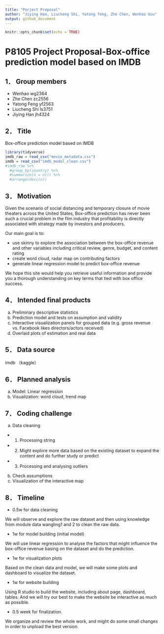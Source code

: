 ```yaml
---
title: "Porject Proposal"
author: "Jiying Han, Liucheng Shi, Yatong feng, Zhe Chen, Wenhao Gou"
output: github_document
---
```


```r
knitr::opts_chunk$set(echo = TRUE)
```


# P8105 Project Proposal-Box-office prediction model based on IMDB
## 1． Group members
*   Wenhao wg2364
*   Zhe Chen zc2556
*   Yatong Feng yf2563
*   Liucheng Shi ls3751
*   Jiying Han jh4324

## 2． Title
Box-office prediction model based on IMDB

```r
library(tidyverse)
imdb_raw = read_csv("movie_metadata.csv")
imdb = read_csv("imdb_model_clean.csv")
#imdb_raw %>% 
  #group_by(country) %>% 
  #summarize(n = n()) %>% 
  #arrange(desc(n))
```


## 3． Motivation
Given the scenario of social distancing and temporary closure of movie theaters across the United States, Box-office prediction has never been such a crucial problem in the film industry that profitability is directly associated with strategy made by investors and producers. 

Our main goal is to:

*   use skinny to explore the association between the box-office revenue and  other variables including critical review, genre, budget, and content rating
*   create word cloud, radar map on contributing factors
*   generate linear regression model to predict box-office revenue 

We hope this site would help you retrieve useful information and provide you a thorough understanding on key terms that tied with box office success.

## 4． Intended final products
a)  Preliminary descriptive statistics 
b)  Prediction model and tests on assumption and validity
c)  Interactive visualization panels for grouped data (e.g. gross revenue vs. Facebook likes directors/actors received)
d)  Overlaid plots of estimation and real data

## 5． Data source 
imdb （kaggle）

## 6． Planned analysis
a) Model: Linear regression
b) Visualization: word cloud, trend map

## 7． Coding challenge
a) Data cleaning
* 1. Processing string
* 2. Might explore more data based on the existing dataset to expand the content and do further study or predict
* 3. Processing and analysing outliers
b) Check assumptions
c) Visualization of the interactive map

## 8． Timeline
* 0.5w for data cleaning

We will observe and explore the raw dataset and then using knowledge from module data wangling1 and 2 to clean the raw data.

* 1w for model building (initial model)

We will use linear regression to analyse the factors that might influence the  box-office revenue basing on the dataset and do the prediction.

* 1w for visualization plots

Based on the clean data and model, we will make some plots and dashboard to visualize the dataset.

* 1w for website building

Using R studio to build the website, including about page, dashboard, tables. And we will try our best to make the website be interactive as much as possible.

* 0.5 week for finalization.

We organize and review the whole work, and might do some small changes in order to unpload the best version.
